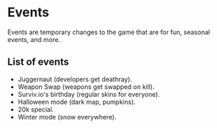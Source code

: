 # Events

Events are temporary changes to the game that are for fun, seasonal events, and more.

## List of events

- Juggernaut (developers get deathray).
- Weapon Swap (weapons get swapped on kill).
- Surviv.io's birthday (regular skins for everyone).
- Halloween mode (dark map, pumpkins).
- 20k special.
- Winter mode (snow everywhere).
